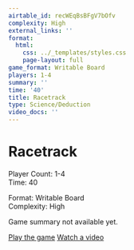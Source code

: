 ```yaml
---
airtable_id: recWEqBsBFgV7bOfv
complexity: High
external_links: ''
format:
  html:
    css: ../_templates/styles.css
    page-layout: full
game_format: Writable Board
players: 1-4
summary: ''
time: '40'
title: Racetrack
type: Science/Deduction
video_docs: ''
---
```


# Racetrack

:::{.game-info-box}
:::{.game-stats}
:::{.left-stats}
Player Count: 1-4  
Time: 40
:::
:::{.right-stats}
Format: Writable Board  
Complexity: High
:::
:::
:::

Game summary not available yet.

:::{.game-actions}
<a href="#" class="btn btn-play"><i class="fa fa-gamepad"></i> Play the game</a>
<a href="#" class="btn btn-watch"><i class="fa fa-video"></i> Watch a video</a>
:::